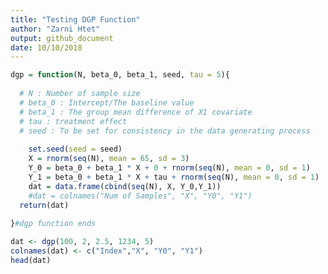 ```yaml
---
title: "Testing DGP Function"
author: "Zarni Htet"
output: github_document
date: 10/10/2018
---
```


```r
dgp = function(N, beta_0, beta_1, seed, tau = 5){
  
  # N : Number of sample size
  # beta_0 : Intercept/The baseline value
  # beta_1 : The group mean difference of X1 covariate
  # tau : treatment effect
  # seed : To be set for consistency in the data generating process
  
    set.seed(seed = seed)
    X = rnorm(seq(N), mean = 65, sd = 3)
    Y_0 = beta_0 + beta_1 * X + 0 + rnorm(seq(N), mean = 0, sd = 1)
    Y_1 = beta_0 + beta_1 * X + tau + rnorm(seq(N), mean = 0, sd = 1)
    dat = data.frame(cbind(seq(N), X, Y_0,Y_1))
    #dat = colnames("Num of Samples", "X", "Y0", "Y1")
  return(dat)
    
}#dgp function ends
```


```r

dat <- dgp(100, 2, 2.5, 1234, 5)
colnames(dat) <- c("Index","X", "Y0", "Y1")
head(dat)


```






